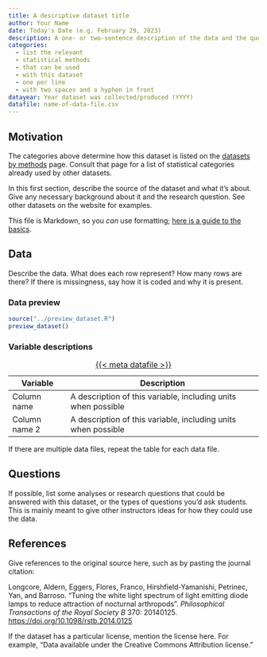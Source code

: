 ```yaml
---
title: A descriptive dataset title
author: Your Name
date: Today's Date (e.g. February 29, 2023)
description: A one- or two-sentence description of the data and the question to be answered using it. If possible, give a brief summary of the statistical situation, such as indicating if this is a randomized experiment, observational study, large classification task, etc.
categories:
  - list the relevant
  - statistical methods
  - that can be used
  - with this dataset
  - one per line
  - with two spaces and a hyphen in front
datayear: Year dataset was collected/produced (YYYY)
datafile: name-of-data-file.csv
---
```


## Motivation

The categories above determine how this dataset is listed on the [datasets by
methods](http://rosmarus.refsmmat.com/data-repository/by-method.html) page.
Consult that page for a list of statistical categories already used by other
datasets.

In this first section, describe the source of the dataset and what it's about.
Give any necessary background about it and the research question. See other
datasets on the website for examples.

This file is Markdown, so you *can* use formatting; [here is a guide to the
basics](https://quarto.org/docs/authoring/markdown-basics.html).

## Data

Describe the data. What does each row represent? How many rows are there? If
there is missingness, say how it is coded and why it is present.

### Data preview

```r
source("../preview_dataset.R")
preview_dataset()
```

### Variable descriptions

| Variable | Description |
|----|-------------|
| Column name | A description of this variable, including units when possible |
| Column name 2 | A description of this variable, including units when possible |

: [{{< meta datafile >}}](../data/{{< meta datafile >}})

If there are multiple data files, repeat the table for each data file.

## Questions

If possible, list some analyses or research questions that could be answered
with this dataset, or the types of questions you'd ask students. This is mainly
meant to give other instructors ideas for how they could use the data.

## References

Give references to the original source here, such as by pasting the journal
citation:

Longcore, Aldern, Eggers, Flores, Franco, Hirshfield-Yamanishi, Petrinec, Yan,
and Barroso. “Tuning the white light spectrum of light emitting diode lamps to
reduce attraction of nocturnal arthropods”. *Philosophical Transactions of the
Royal Society B* 370: 20140125. <https://doi.org/10.1098/rstb.2014.0125>

If the dataset has a particular license, mention the license here. For example,
"Data available under the Creative Commons Attribution license."
